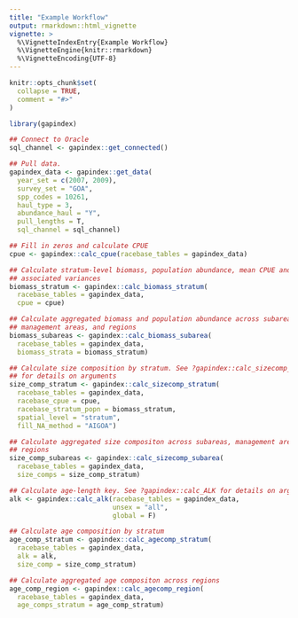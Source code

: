 ```yaml
---
title: "Example Workflow"
output: rmarkdown::html_vignette
vignette: >
  %\VignetteIndexEntry{Example Workflow}
  %\VignetteEngine{knitr::rmarkdown}
  %\VignetteEncoding{UTF-8}
---
```


```r
knitr::opts_chunk$set(
  collapse = TRUE,
  comment = "#>"
)
```

```r

library(gapindex)

## Connect to Oracle
sql_channel <- gapindex::get_connected()

## Pull data.
gapindex_data <- gapindex::get_data(
  year_set = c(2007, 2009),
  survey_set = "GOA",
  spp_codes = 10261,   
  haul_type = 3,
  abundance_haul = "Y",
  pull_lengths = T,
  sql_channel = sql_channel)

## Fill in zeros and calculate CPUE
cpue <- gapindex::calc_cpue(racebase_tables = gapindex_data)

## Calculate stratum-level biomass, population abundance, mean CPUE and 
## associated variances
biomass_stratum <- gapindex::calc_biomass_stratum(
  racebase_tables = gapindex_data,
  cpue = cpue)

## Calculate aggregated biomass and population abundance across subareas,
## management areas, and regions
biomass_subareas <- gapindex::calc_biomass_subarea(
  racebase_tables = gapindex_data,
  biomass_strata = biomass_stratum)

## Calculate size composition by stratum. See ?gapindex::calc_sizecomp_stratum
## for details on arguments
size_comp_stratum <- gapindex::calc_sizecomp_stratum(
  racebase_tables = gapindex_data,
  racebase_cpue = cpue,
  racebase_stratum_popn = biomass_stratum,
  spatial_level = "stratum",
  fill_NA_method = "AIGOA")

## Calculate aggregated size compositon across subareas, management areas, and
## regions
size_comp_subareas <- gapindex::calc_sizecomp_subarea(
  racebase_tables = gapindex_data,
  size_comps = size_comp_stratum)

## Calculate age-length key. See ?gapindex::calc_ALK for details on arguments
alk <- gapindex::calc_alk(racebase_tables = gapindex_data, 
                          unsex = "all", 
                          global = F)

## Calculate age composition by stratum
age_comp_stratum <- gapindex::calc_agecomp_stratum(
  racebase_tables = gapindex_data, 
  alk = alk,
  size_comp = size_comp_stratum)

## Calculate aggregated age compositon across regions
age_comp_region <- gapindex::calc_agecomp_region(
  racebase_tables = gapindex_data, 
  age_comps_stratum = age_comp_stratum)

```
